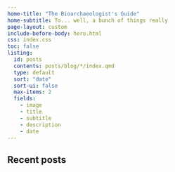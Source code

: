 ```yaml
---
home-title: "The Bioarchaeologist's Guide"
home-subtitle: To... well, a bunch of things really
page-layout: custom
include-before-body: hero.html
css: index.css
toc: false
listing:
  id: posts
  contents: posts/blog/*/index.qmd
  type: default  
  sort: "date"
  sort-ui: false
  max-items: 2
  fields:
    - image
    - title
    - subtitle
    - description
    - date
---
```



::: {.content-block}

::: {.content-text}
## Recent posts

::: {#posts}
:::

:::
:::
